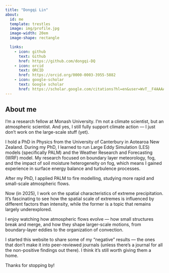 ```yaml
---
title: "Dongqi Lin"
about:
  id: me
  template: trestles
  image: img/profile.jpg
  image-width: 20em
  image-shape: rectangle

  links:
    - icon: github
      text: Github
      href: https://github.com/dongqi-DQ
    - icon: orcid
      text: ORCID
      href: https://orcid.org/0000-0003-3955-5882
    - icon: google-scholar
      text: Google scholar
      href: https://scholar.google.com/citations?hl=en&user=WvT__F4AAAAJ
---
```


:::{#me}


## About me

I'm a research fellow at Monash University. I'm not a climate scientist, but an atmospheric scientist. And yes, I still fully support climate action — I just don't work on the large-scale stuff (yet).

I hold a PhD in Physics from the University of Canterbury in Aotearoa New Zealand. During my PhD, I learned to run Large Eddy Simulation (LES) models (specifically PALM) and the Weather Research and Forecasting (WRF) model. My research focused on boundary layer meteorology, fog, and the impact of soil moisture heterogeneity on fog, which means I gained experience in surface energy balance and turbulence processes.

After my PhD, I applied PALM to fire modelling, studying more rapid and small-scale atmospheric flows.

Now (in 2025), I work on the spatial characteristics of extreme precipitation. It’s fascinating to see how the spatial scale of extremes is influenced by different factors than intensity, while the former is a topic that remains largely underexplored.

I enjoy watching how atmospheric flows evolve — how small structures break and merge, and how they shape larger-scale motions, from boundary-layer eddies to the organization of convection.

I started this website to share some of my “negative” results — the ones that don’t make it into peer-reviewed journals (unless there’s a journal for all the non-positive findings out there). I think it’s still worth giving them a home.




:::

Thanks for stopping by!

